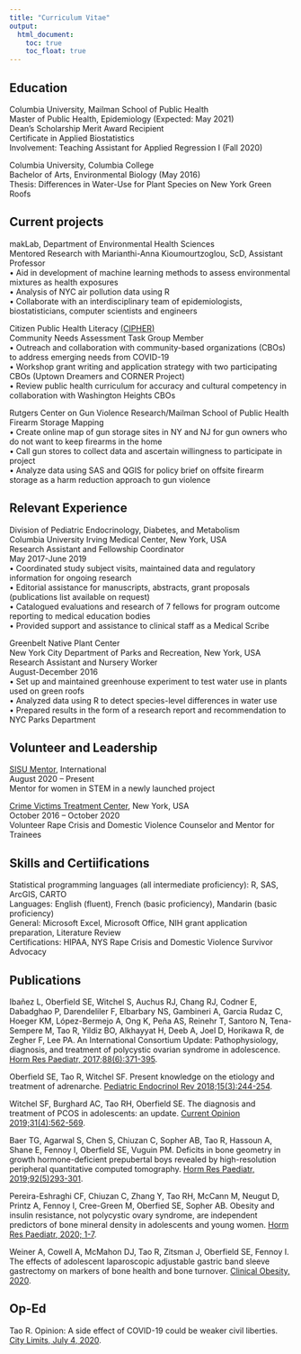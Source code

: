 ```yaml
---
title: "Curriculum Vitae"
output: 
  html_document:
    toc: true
    toc_float: true
---
```


## Education
Columbia University, Mailman School of Public Health  
Master of Public Health, Epidemiology (Expected: May 2021)  
Dean’s Scholarship Merit Award Recipient  
Certificate in Applied Biostatistics  
Involvement: Teaching Assistant for Applied Regression I (Fall 2020)  

Columbia University, Columbia College  
Bachelor of Arts, Environmental Biology (May 2016)  
Thesis: Differences in Water-Use for Plant Species on New York Green Roofs   

## Current projects
makLab, Department of Environmental Health Sciences  
Mentored Research with Marianthi-Anna Kioumourtzoglou, ScD, Assistant Professor  
•	Aid in development of machine learning methods to assess environmental mixtures as health exposures  
•	Analysis of NYC air pollution data using R  
•	Collaborate with an interdisciplinary team of epidemiologists,  biostatisticians, computer scientists and engineers

Citizen Public Health Literacy [(CIPHER)](https://www.decipherpubhealth.org/)  
Community Needs Assessment Task Group Member  
•	Outreach and collaboration with community-based organizations (CBOs) to address emerging needs from COVID-19  
•	Workshop grant writing and application strategy with two participating CBOs (Uptown Dreamers and CORNER Project)  
•	Review public health curriculum for accuracy and cultural competency in collaboration with Washington Heights CBOs

Rutgers Center on Gun Violence Research/Mailman School of Public Health  
Firearm Storage Mapping  
•	Create online map of gun storage sites in NY and NJ for gun owners who do not want to keep firearms in the home  
•	Call gun stores to collect data and ascertain willingness to participate in project  
•	Analyze data using SAS and QGIS for policy brief on offsite firearm storage as a harm reduction approach to gun violence

## Relevant Experience

Division of Pediatric Endocrinology, Diabetes, and Metabolism  
Columbia University Irving Medical Center, New York, USA  
Research Assistant and Fellowship Coordinator  
May 2017-June 2019  
•	Coordinated study subject visits, maintained data and regulatory information for ongoing research  
•	Editorial assistance for manuscripts, abstracts, grant proposals (publications list available on   request)  
•	Catalogued evaluations and research of 7 fellows for program outcome reporting to medical education bodies  
•	Provided support and assistance to clinical staff as a Medical Scribe   

Greenbelt Native Plant Center  
New York City Department of Parks and Recreation, New York, USA  
Research Assistant and Nursery Worker  
August-December 2016   
•	Set up and maintained greenhouse experiment to test water use in plants used on green roofs  
•	Analyzed data using R to detect species-level differences in water use  
•	Prepared results in the form of a research report and recommendation to NYC Parks Department  

## Volunteer and Leadership
[SISU Mentor](https://www.sisumentor.org/mentors), International  
August 2020 – Present  
Mentor for women in STEM in a newly launched project

[Crime Victims Treatment Center](https://www.cvtcnyc.org/), New York, USA  
October 2016 – October 2020  
Volunteer Rape Crisis and Domestic Violence Counselor and Mentor for Trainees

## Skills and Certiifications
Statistical programming languages (all intermediate proficiency): R, SAS, ArcGIS, CARTO  
Languages: English (fluent), French (basic proficiency), Mandarin (basic proficiency)  
General: Microsoft Excel, Microsoft Office, NIH grant application preparation, Literature Review  
Certifications: HIPAA, NYS Rape Crisis and Domestic Violence Survivor Advocacy

## Publications
Ibañez L, Oberfield SE, Witchel S, Auchus RJ, Chang RJ, Codner E, Dabadghao P, Darendeliler F, Elbarbary NS, Gambineri A, Garcia Rudaz C, Hoeger KM, López-Bermejo A, Ong K, Peña AS, Reinehr T, Santoro N, Tena-Sempere M, Tao R, Yildiz BO, Alkhayyat H, Deeb A, Joel D, Horikawa R, de Zegher F, Lee PA. An International Consortium Update: Pathophysiology, diagnosis, and treatment of polycystic ovarian syndrome in adolescence. [Horm Res Paediatr, 2017;88(6):371-395](https://www.karger.com/Article/FullText/479371). 

Oberfield SE, Tao R, Witchel SF. Present knowledge on the etiology and treatment of adrenarche. [Pediatric Endocrinol Rev 2018;15(3):244-254](https://pubmed.ncbi.nlm.nih.gov/29493129/).

Witchel SF, Burghard AC, Tao RH, Oberfield SE. The diagnosis and treatment of PCOS in adolescents: an update. [Current Opinion 2019;31(4):562-569](https://journals.lww.com/co-pediatrics/Abstract/2019/08000/The_diagnosis_and_treatment_of_PCOS_in.21.aspx).

Baer TG, Agarwal S, Chen S, Chiuzan C, Sopher AB, Tao R, Hassoun A, Shane E, Fennoy I, Oberfield SE, Vuguin PM. Deficits in bone geometry in growth hormone-deficient prepubertal boys revealed by high-resolution peripheral quantitative computed tomography. [Horm Res Paediatr, 2019;92(5)293-301](https://www.karger.com/Article/FullText/506229).

Pereira-Eshraghi CF, Chiuzan C, Zhang Y, Tao RH, McCann M, Neugut D, Printz A, Fennoy I, Cree-Green M, Oberfied SE, Sopher AB. Obesity and insulin resistance, not polycystic ovary syndrome, are independent predictors of bone mineral density in adolescents and young women. [Horm Res Paediatr, 2020; 1-7](https://www.karger.com/Article/Abstract/507079).

Weiner A, Cowell A, McMahon DJ, Tao R, Zitsman J, Oberfield SE, Fennoy I. The effects of adolescent laparoscopic adjustable gastric band sleeve gastrectomy on markers of bone health and bone turnover. [Clinical Obesity, 2020](https://onlinelibrary.wiley.com/doi/10.1111/cob.12411).

## Op-Ed
Tao R. Opinion: A side effect of COVID-19 could be weaker civil liberties. [City Limits, July 4, 2020](https://citylimits.org/2020/07/04/opinion-a-side-effect-of-covid-19-could-be-weaker-civil-liberties/).

